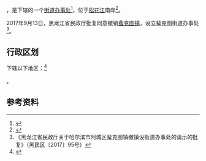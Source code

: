 {{中国乡级行政区
| 总面积 = 140平方公里
| 户籍人口 = 28000人
|23/01/12/103/000}}

'''{{PAGENAMEBASE}}'''，是{{PRC admin/fullname|23/01/12/103/000|3}}下辖的一个[[街道办事处|街道办事处]]<ref>{{PRC admin/ref sgc|{{PRC admin/parent|23/01/12/103/000}}}}</ref>，位于[[松花江|松花江]]南岸<ref>{{Cite web |url=http://www.chinaquhua.cn/heilongjiang/ |title=蜚克图镇 |access-date=2011-08-19 |archive-date=2011-08-22 |archive-url=https://web.archive.org/web/20110822123644/http://www.chinaquhua.cn/heilongjiang/ |dead-url=yes }}</ref>。

2017年9月13日，黑龙江省民政厅批复同意撤销[[蜚克图镇|蜚克图镇]]，设立蜚克图街道办事处<ref>《黑龙江省民政厅关于哈尔滨市阿城区蜚克图镇撤镇设街道办事处的请示的批复》（黑民区〔2017〕95号）</ref>。

== 行政区划 ==

{{PAGENAMEBASE}}下辖以下地区：<ref>{{PRC admin/ref sgc|23/01/12/103/000}}</ref>

{{PRC admin/children|23/01/12/103/000}}。

== 参考资料 ==

{{reflist}}

{{行政区划小作品}}
{{PRC admin/navcat|23/01/12/103/000}}